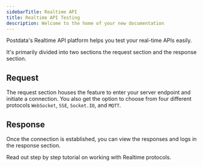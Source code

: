 ```yaml
---
sidebarTitle: Realtime API
title: Realtime API Testing
description: Welcome to the home of your new documentation
---
```


Postdata's Realtime API platform helps you test your real-time APIs easily.

It's primarily divided into two sections the request section and the response section.

## Request

The request section houses the feature to enter your server endpoint and initiate a connection. You also get the option to choose from four different protocols `WebSocket`, `SSE`, `Socket.IO`, and `MQTT`.

## Response

Once the connection is established, you can view the responses and logs in the response section.

<Card title="Getting started with Realtime" iconType="light" icon="circle-arrow-right" href="/documentation/getting-started/realtime/websocket">
  Read out step by step tutorial on working with Realtime protocols.
</Card>
